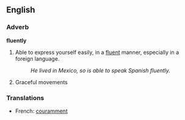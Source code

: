 ==English==
===Adverb===
'''fluently'''
#Able to express yourself easily, in a [[fluent]] manner, especially in a foreign language.
#:''He lived in Mexico, so is able to speak Spanish fluently.''
#Graceful movements
===Translations===
*French: [[couramment]] <!-- which meaning is this a translation for? -->